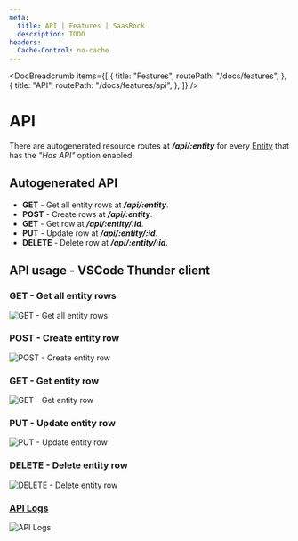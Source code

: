 ```yaml
---
meta:
  title: API | Features | SaasRock
  description: TODO
headers:
  Cache-Control: no-cache
---
```



<DocBreadcrumb
  items={[
    {
      title: "Features",
      routePath: "/docs/features",
    },
    {
      title: "API",
      routePath: "/docs/features/api",
    },
  ]}
/>

# API

There are autogenerated resource routes at **_/api/:entity_** for every [Entity](/docs/core-models/custom-entity/entity) that has the _"Has API"_ option enabled.

## Autogenerated API

- **GET** - Get all entity rows at **_/api/:entity_**.
- **POST** - Create rows at **_/api/:entity_**.
- **GET** - Get row at **_/api/:entity/:id_**.
- **PUT** - Update row at **_/api/:entity/:id_**.
- **DELETE** - Delete row at **_/api/:entity/:id_**.

## API usage - VSCode Thunder client

### GET - Get all entity rows

<img
  class="bg-gray-100 border-gray-500 border-2 border-dashed rounded-lg object-cover h-95"
  src="https://yahooder.sirv.com/saasrock/features/api/get.png"
  alt="GET - Get all entity rows"
/>

### POST - Create entity row

<img
  class="bg-gray-100 border-gray-500 border-2 border-dashed rounded-lg object-cover h-95"
  src="https://yahooder.sirv.com/saasrock/features/api/post.png"
  alt="POST - Create entity row"
/>

### GET - Get entity row

<img
  class="bg-gray-100 border-gray-500 border-2 border-dashed rounded-lg object-cover h-95"
  src="https://yahooder.sirv.com/saasrock/features/api/get-id.png"
  alt="GET - Get entity row"
/>

### PUT - Update entity row

<img
  class="bg-gray-100 border-gray-500 border-2 border-dashed rounded-lg object-cover h-95"
  src="https://yahooder.sirv.com/saasrock/features/api/put.png"
  alt="PUT - Update entity row"
/>

### DELETE - Delete entity row

<img
  class="bg-gray-100 border-gray-500 border-2 border-dashed rounded-lg object-cover h-95"
  src="https://yahooder.sirv.com/saasrock/features/api/delete.png"
  alt="DELETE - Delete entity row"
/>

### [API Logs](/app/acme-corp-1/settings/api/logs)

<img
  class="bg-gray-100 border-gray-500 border-2 border-dashed rounded-lg object-cover h-95"
  src="https://yahooder.sirv.com/saasrock/features/api/logs.png"
  alt="API Logs"
/>
